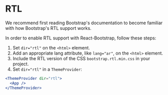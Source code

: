 
# RTL

We recommend first reading <DocLink path="/getting-started/rtl">Bootstrap's documentation</DocLink>
to become familiar with how Bootstrap's RTL support works.

In order to enable RTL support with React-Bootstrap, follow these steps:

1. Set `dir="rtl"` on the `<html>` element.
2. Add an appropriate lang attribute, like `lang="ar"`, on the `<html>` element.
3. Include the RTL version of the CSS `bootstrap.rtl.min.css` in your project.
4. Set `dir="rtl"` in a `ThemeProvider`:

```jsx
<ThemeProvider dir="rtl">
  <App />
</ThemeProvider>
```
